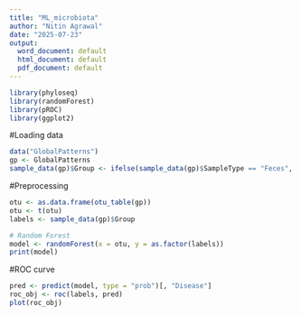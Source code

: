 ---
title: "ML_microbiota"
author: "Nitin Agrawal"
date: "2025-07-23"
output:
  word_document: default
  html_document: default
  pdf_document: default
---

```{r}
library(phyloseq)
library(randomForest)
library(pROC)
library(ggplot2)
```

#Loading data
```{r}
data("GlobalPatterns")
gp <- GlobalPatterns
sample_data(gp)$Group <- ifelse(sample_data(gp)$SampleType == "Feces", "Disease", "Healthy")

```

#Preprocessing

```{r}
otu <- as.data.frame(otu_table(gp))
otu <- t(otu)
labels <- sample_data(gp)$Group

# Random Forest
model <- randomForest(x = otu, y = as.factor(labels))
print(model)

```
#ROC curve

```{r}
pred <- predict(model, type = "prob")[, "Disease"]
roc_obj <- roc(labels, pred)
plot(roc_obj)

```

